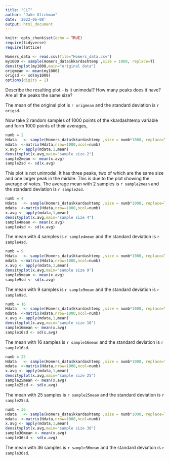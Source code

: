```yaml
---
title: "CLT"
author: "Jake Glickman"
date: '2022-06-08'
output: html_document
---
```



```r
knitr::opts_chunk$set(echo = TRUE)
require(tidyverse)
require(lattice)
```

```r
Homers_data <- read.csv(file="Homers_data.csv")
my1000 <- sample(Homers_data$kkardashtemp ,size = 1000, replace=T)
densityplot(my1000,main="original data")
origmean <- mean(my1000)
origsd <- sd(my1000)
options(digits = 1)
```

Describe the resulting plot -  is it unimodal?  How many peaks does it have?  Are all the peaks the same size? 


The mean of the original plot is `r origmean` and the standard deviation is `r origsd`.


Now take 2 random samples of 1000 points of the kkardashtemp variable and form 1000 points of their averages,

```r
numb = 2
Hdata   <- sample(Homers_data$kkardashtemp ,size = numb*1000, replace=T)
mdata  <-matrix(Hdata,nrow=1000,ncol=numb)
x.avg <- apply(mdata,1,mean)
densityplot(x.avg,main="sample size 2")
sample2mean <- mean(x.avg)
sample2sd <- sd(x.avg)
```

This plot is not unimodal. It has three peaks, two of which are the same size and one larger peak in the middle. This is due to the plot showing the average of votes. The average mean with 2 samples is `r sample2mean` and the standard deviation is `r sample2sd`.

```r
numb = 4
Hdata   <- sample(Homers_data$kkardashtemp ,size = numb*1000, replace=T)
mdata  <-matrix(Hdata,nrow=1000,ncol=numb)
x.avg <- apply(mdata,1,mean)
densityplot(x.avg,main="sample size 4")
sample4mean <- mean(x.avg)
sample4sd <- sd(x.avg)
```

The mean with 4 samples is `r sample4mean` and the standard deviation is `r sample4sd`.


```r
numb = 9
Hdata   <- sample(Homers_data$kkardashtemp ,size = numb*1000, replace=T)
mdata  <-matrix(Hdata,nrow=1000,ncol=numb)
x.avg <- apply(mdata,1,mean)
densityplot(x.avg,main="sample size 9")
sample9mean <- mean(x.avg)
sample9sd <- sd(x.avg)
```

The mean with 9 samples is `r sample9mean` and the standard deviation is `r sample9sd`.


```r
numb = 16
Hdata   <- sample(Homers_data$kkardashtemp ,size = numb*1000, replace=T)
mdata  <-matrix(Hdata,nrow=1000,ncol=numb)
x.avg <- apply(mdata,1,mean)
densityplot(x.avg,main="sample size 16")
sample16mean <- mean(x.avg)
sample16sd <- sd(x.avg)
```

The mean with 16 samples is `r sample16mean` and the standard deviation is `r sample16sd`.


```r
numb = 25
Hdata   <- sample(Homers_data$kkardashtemp ,size = numb*1000, replace=T)
mdata  <-matrix(Hdata,nrow=1000,ncol=numb)
x.avg <- apply(mdata,1,mean)
densityplot(x.avg,main="sample size 25")
sample25mean <- mean(x.avg)
sample25sd <- sd(x.avg)
```

The mean with 25 samples is `r sample25mean` and the standard deviation is `r sample25sd`.


```r
numb = 36
Hdata   <- sample(Homers_data$kkardashtemp ,size = numb*1000, replace=T)
mdata  <-matrix(Hdata,nrow=1000,ncol=numb)
x.avg <- apply(mdata,1,mean)
densityplot(x.avg,main="sample size 36")
sample36mean <- mean(x.avg)
sample36sd <- sd(x.avg)
```

The mean with 36 samples is `r sample36mean` and the standard deviation is `r sample36sd`.


